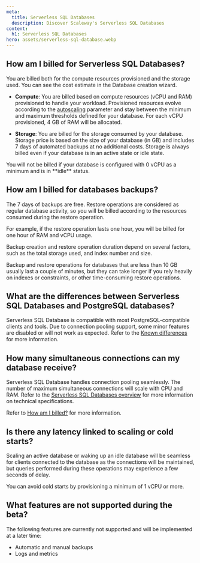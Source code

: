```yaml
---
meta:
  title: Serverless SQL Databases
  description: Discover Scaleway's Serverless SQL Databases
content:
  h1: Serverless SQL Databases
hero: assets/serverless-sql-database.webp
---
```


<Concept opened>

## How am I billed for Serverless SQL Databases?

You are billed both for the compute resources provisioned and the storage used. You can see the cost estimate in the Database creation wizard.

  - **Compute**: You are billed based on compute resources (vCPU and RAM) provisioned to handle your workload. Provisioned resources evolve according to the [autoscaling](/faq/serverless-sql-databases/#what-is-autoscaling-and-how-does-it-work) parameter and stay between the minimum and maximum thresholds defined for your database. For each vCPU provisioned, 4 GB of RAM will be allocated.

  - **Storage**: You are billed for the storage consumed by your database. Storage price is based on the size of your database (in GB) and includes 7 days of automated backups at no additional costs. Storage is always billed even if your database is in an active state or idle state.

  <Message type="note">
    You will not be billed if your database is configured with 0 vCPU as a minimum and is in **idle** status.
  </Message>

</Concept>

<Concept>

## How am I billed for databases backups?

The 7 days of backups are free. Restore operations are considered as regular database activity, so you will be billed according to the resources consumed during the restore operation. 

For example, if the restore operation lasts one hour, you will be billed for one hour of RAM and vCPU usage.

Backup creation and restore operation duration depend on several factors, such as the total storage used, and index number and size.

Backup and restore operations for databases that are less than 10 GB usually last a couple of minutes, but they can take longer if you rely heavily on indexes or constraints, or other time-consuming restore operations.

</Concept>

<Concept>

## What are the differences between Serverless SQL Databases and PostgreSQL databases?

Serverless SQL Database is compatible with most PostgreSQL-compatible clients and tools. Due to connection pooling support, some minor features are disabled or will not work as expected. Refer to the [Known differences](/serverless/sql-databases/reference-content/known-differences/) for more information.

</Concept>

<Concept>

## How many simultaneous connections can my database receive?

Serverless SQL Database handles connection pooling seamlessly. The number of maximum simultaneous connections will scale with CPU and RAM. Refer to the [Serverless SQL Databases overview](/serverless/sql-databases/reference-content/serverless-sql-databases-overview/) for more information on technical specifications.

Refer to [How am I billed?](/faq/serverless-sql-databases/#how-am-i-billed-for-serverless-sql-databases) for more information.

</Concept>

<Concept>

## Is there any latency linked to scaling or cold starts?

Scaling an active database or waking up an idle database will be seamless for clients connected to the database as the connections will be maintained, but queries performed during these operations may experience a few seconds of delay.

You can avoid cold starts by provisioning a minimum of 1 vCPU or more.

</Concept>

<Concept>

## What features are not supported during the beta?

The following features are currently not supported and will be implemented at a later time:

  - Automatic and manual backups
  - Logs and metrics

</Concept>